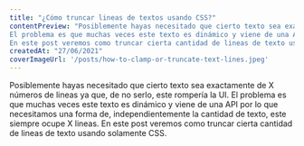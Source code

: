 ```yaml
---
title: "¿Cómo truncar lineas de textos usando CSS?"
contentPreview: "Posiblemente hayas necesitado que cierto texto sea exactamente de X números de lineas ya que, de no serlo, este rompería la UI.
El problema es que muchas veces este texto es dinámico y viene de una API por lo que necesitamos una forma de, independientemente la cantidad de texto, este siempre ocupe X lineas.
En este post veremos como truncar cierta cantidad de lineas de texto usando solamente CSS."
createdAt: "27/06/2021"
coverImageUrl: '/posts/how-to-clamp-or-truncate-text-lines.jpeg'
---
```


Posiblemente hayas necesitado que cierto texto sea exactamente de X números de lineas ya que, de no serlo, este rompería la UI.
El problema es que muchas veces este texto es dinámico y viene de una API por lo que necesitamos una forma de, independientemente la cantidad de texto, este siempre ocupe X lineas.
En este post veremos como truncar cierta cantidad de lineas de texto usando solamente CSS.
